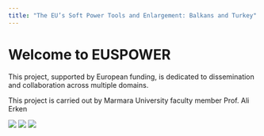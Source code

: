 ```yaml
---
title: "The EU’s Soft Power Tools and Enlargement: Balkans and Turkey"
---
```


# Welcome to EUSPOWER

This project, supported by European funding, is dedicated to dissemination and collaboration across multiple domains.

This project is carried out by Marmara University faculty member Prof. Ali Erken

![](clipboard-2104634892.png)
![](WhatsApp Image 2025-06-27 at 6.17.36 PM.png)
![](WhatsApp Image 2025-06-27 at 6.17.58 PM.png)